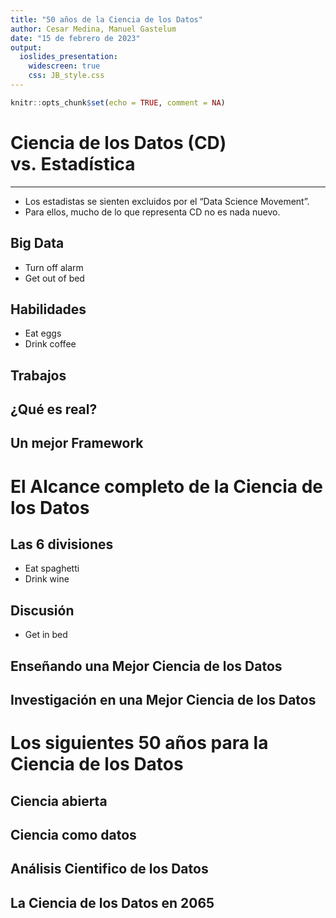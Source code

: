 ```yaml
---
title: "50 años de la Ciencia de los Datos"
author: Cesar Medina, Manuel Gastelum
date: "15 de febrero de 2023"
output: 
  ioslides_presentation:
    widescreen: true
    css: JB_style.css
---
```


```r
knitr::opts_chunk$set(echo = TRUE, comment = NA)
```

# Ciencia de los Datos (CD) vs. Estadística

---

- Los estadistas se sienten excluidos por el "Data Science Movement".
- Para ellos, mucho de lo que representa CD no es nada nuevo.

## Big Data

- Turn off alarm
- Get out of bed

## Habilidades

- Eat eggs
- Drink coffee

## Trabajos

## ¿Qué es real?

## Un mejor Framework

# El Alcance completo de la Ciencia de los Datos

## Las 6 divisiones

- Eat spaghetti
- Drink wine

## Discusión

- Get in bed

## Enseñando una Mejor Ciencia de los Datos

## Investigación en una Mejor Ciencia de los Datos

# Los siguientes 50 años para la Ciencia de los Datos

## Ciencia abierta

## Ciencia como datos

## Análisis Cientifico de los Datos

## La Ciencia de los Datos en 2065

